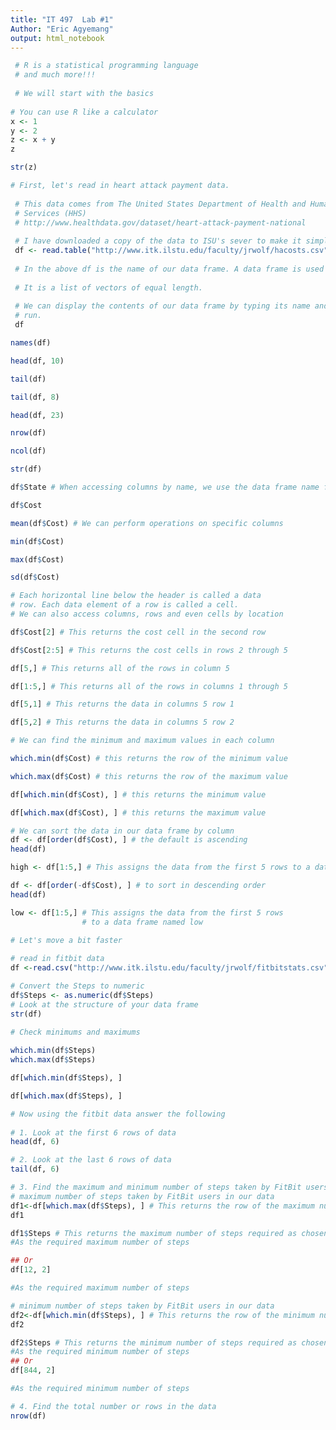 ```yaml
---
title: "IT 497  Lab #1"
Author: "Eric Agyemang"
output: html_notebook
---
```

```r
 # R is a statistical programming language 
 # and much more!!! 
  
 # We will start with the basics 
 
# You can use R like a calculator 
x <- 1 
y <- 2 
z <- x + y 
z

```

```r

str(z)  
```

```r
# First, let's read in heart attack payment data. 
  
 # This data comes from The United States Department of Health and Human 
 # Services (HHS) 
 # http://www.healthdata.gov/dataset/heart-attack-payment-national 
  
 # I have downloaded a copy of the data to ISU's sever to make it simple >  
 df <- read.table("http://www.itk.ilstu.edu/faculty/jrwolf/hacosts.csv", header = TRUE, sep = ",") 
 
 # In the above df is the name of our data frame. A data frame is used for storing > # data tables. 
  
 # It is a list of vectors of equal length. 
  
 # We can display the contents of our data frame by typing its name and selection 
 # run. 
 df 

```

```r
names(df) 
```


```r

head(df, 10) 
```


```r

tail(df)
```


```r
tail(df, 8) 

```


```r
head(df, 23)
```


```r
nrow(df) 
```


```r
ncol(df) 
```

```r
str(df) 
```

```r
df$State # When accessing columns by name, we use the data frame name followed by the $ symbol and the column name 
```

```r
df$Cost 
```

```r
mean(df$Cost) # We can perform operations on specific columns 
```

```r
min(df$Cost) 
```

```r
max(df$Cost) 
```

```r
sd(df$Cost) 
```

```r
# Each horizontal line below the header is called a data 
# row. Each data element of a row is called a cell. 
# We can also access columns, rows and even cells by location 

df$Cost[2] # This returns the cost cell in the second row 

```

```r
df$Cost[2:5] # This returns the cost cells in rows 2 through 5 
```

```r
df[5,] # This returns all of the rows in column 5 
```

```r
df[1:5,] # This returns all of the rows in columns 1 through 5 
```

```r
df[5,1] # This returns the data in columns 5 row 1 
```

```r
df[5,2] # This returns the data in columns 5 row 2 
```

```r
# We can find the minimum and maximum values in each column
```

```r
which.min(df$Cost) # this returns the row of the minimum value 
```

```r
which.max(df$Cost) # this returns the row of the maximum value 
```

```r
df[which.min(df$Cost), ] # this returns the minimum value    
```


```r
df[which.max(df$Cost), ] # this returns the maximum value    
```

```r
# We can sort the data in our data frame by column 
df <- df[order(df$Cost), ] # the default is ascending 
head(df) 

```

```r
high <- df[1:5,] # This assigns the data from the first 5 rows to a data frame named high 

```

```r
df <- df[order(-df$Cost), ] # to sort in descending order 
head(df) 

```

```r
low <- df[1:5,] # This assigns the data from the first 5 rows 
                # to a data frame named low 

```

```r
# Let's move a bit faster 
 
# read in fitbit data 
df <-read.csv("http://www.itk.ilstu.edu/faculty/jrwolf/fitbitstats.csv", stringsAsFactors=F) 

# Convert the Steps to numeric 
df$Steps <- as.numeric(df$Steps) 
# Look at the structure of your data frame 
str(df) 

```

```r
# Check minimums and maximums 
  
which.min(df$Steps)
which.max(df$Steps) 

```

```r
df[which.min(df$Steps), ]      
```

```r
df[which.max(df$Steps), ]    
```

```r
# Now using the fitbit data answer the following 
 
# 1. Look at the first 6 rows of data 
head(df, 6)
```

```r
# 2. Look at the last 6 rows of data 
tail(df, 6) 

```

```r
# 3. Find the maximum and minimum number of steps taken by FitBit users in our data, 
# maximum number of steps taken by FitBit users in our data 
df1<-df[which.max(df$Steps), ] # This returns the row of the maximum number of steps reguired 
df1 

```

```r
df1$Steps # This returns the maximum number of steps required as chosen from the returned row of the maximum number of steps above. [1] 49771 
#As the required maximum number of steps 

```

```r
## Or 
df[12, 2] 

#As the required maximum number of steps 
```

```r
# minimum number of steps taken by FitBit users in our data 
df2<-df[which.min(df$Steps), ] # This returns the row of the minimum number of steps reguired 
df2 

```

```r
df2$Steps # This returns the minimum number of steps required as chosen from the returned row of the minimum number of steps above. [1] 6 
#As the required minimum number of steps 
## Or 
df[844, 2] 

```

```r
#As the required minimum number of steps 

# 4. Find the total number or rows in the data 
nrow(df) 

```

```r

```

